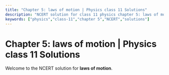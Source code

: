 ```yaml
---
title: "Chapter 5: laws of motion | Physics class 11 Solutions"
description: "NCERT solution for class 11 physics chapter 5: laws of motion."
keywords: ["physics","class-11","chapter 5","NCERT","solutions"]
---
```


# Chapter 5: laws of motion | Physics class 11 Solutions

Welcome to the NCERT solution for **laws of motion**.
